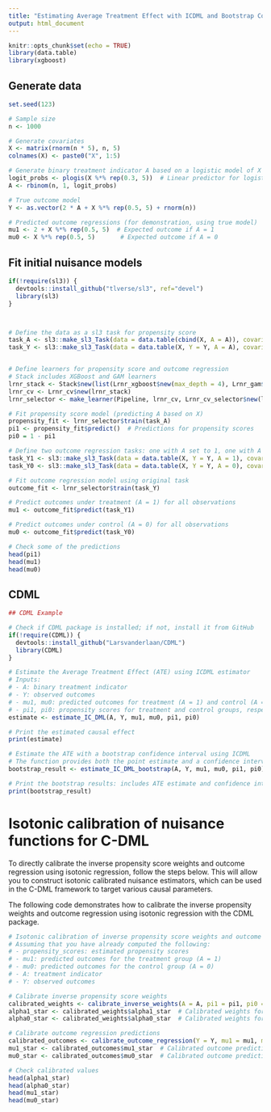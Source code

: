 ```yaml
---
title: "Estimating Average Treatment Effect with ICDML and Bootstrap Confidence Intervals"
output: html_document
---
```


```r
knitr::opts_chunk$set(echo = TRUE)
library(data.table)
library(xgboost)
```


## Generate data

```r
set.seed(123)

# Sample size
n <- 1000

# Generate covariates
X <- matrix(rnorm(n * 5), n, 5)
colnames(X) <- paste0("X", 1:5)

# Generate binary treatment indicator A based on a logistic model of X
logit_probs <- plogis(X %*% rep(0.3, 5))  # Linear predictor for logistic model
A <- rbinom(n, 1, logit_probs)

# True outcome model
Y <- as.vector(2 * A + X %*% rep(0.5, 5) + rnorm(n))

# Predicted outcome regressions (for demonstration, using true model)
mu1 <- 2 + X %*% rep(0.5, 5)  # Expected outcome if A = 1
mu0 <- X %*% rep(0.5, 5)       # Expected outcome if A = 0


```


## Fit initial nuisance models 

```r
if(!require(sl3)) {
  devtools::install_github("tlverse/sl3", ref="devel")
  library(sl3)
}



# Define the data as a sl3 task for propensity score
task_A <- sl3::make_sl3_Task(data = data.table(cbind(X, A = A)), covariates = colnames(X), outcome = "A", outcome_type = "binomial")
task_Y <- sl3::make_sl3_Task(data = data.table(X, Y = Y, A = A), covariates = c(colnames(X), "A"), outcome = "Y", outcome_type = "continuous")


# Define learners for propensity score and outcome regression
# Stack includes XGBoost and GAM learners
lrnr_stack <- Stack$new(list(Lrnr_xgboost$new(max_depth = 4), Lrnr_gam$new()))
lrnr_cv <- Lrnr_cv$new(lrnr_stack)
lrnr_selector <- make_learner(Pipeline, lrnr_cv, Lrnr_cv_selector$new(loss_squared_error))

# Fit propensity score model (predicting A based on X)
propensity_fit <- lrnr_selector$train(task_A)
pi1 <- propensity_fit$predict()  # Predictions for propensity scores
pi0 = 1 - pi1

# Define two outcome regression tasks: one with A set to 1, one with A set to 0
task_Y1 <- sl3::make_sl3_Task(data = data.table(X, Y = Y, A = 1), covariates = c(colnames(X), "A"), outcome = "Y", outcome_type = "continuous")
task_Y0 <- sl3::make_sl3_Task(data = data.table(X, Y = Y, A = 0), covariates = c(colnames(X), "A"), outcome = "Y", outcome_type = "continuous")

# Fit outcome regression model using original task
outcome_fit <- lrnr_selector$train(task_Y)

# Predict outcomes under treatment (A = 1) for all observations
mu1 <- outcome_fit$predict(task_Y1)

# Predict outcomes under control (A = 0) for all observations
mu0 <- outcome_fit$predict(task_Y0)

# Check some of the predictions
head(pi1)
head(mu1)
head(mu0)


```


## CDML
```r
## CDML Example

# Check if CDML package is installed; if not, install it from GitHub
if(!require(CDML)) {
  devtools::install_github("Larsvanderlaan/CDML")
  library(CDML)
}

# Estimate the Average Treatment Effect (ATE) using ICDML estimator
# Inputs: 
# - A: binary treatment indicator
# - Y: observed outcomes
# - mu1, mu0: predicted outcomes for treatment (A = 1) and control (A = 0)
# - pi1, pi0: propensity scores for treatment and control groups, respectively
estimate <- estimate_IC_DML(A, Y, mu1, mu0, pi1, pi0)

# Print the estimated causal effect
print(estimate)

# Estimate the ATE with a bootstrap confidence interval using ICDML
# The function provides both the point estimate and a confidence interval
bootstrap_result <- estimate_IC_DML_bootstrap(A, Y, mu1, mu0, pi1, pi0)

# Print the bootstrap results: includes ATE estimate and confidence interval
print(bootstrap_result)


```



# Isotonic calibration of nuisance functions for C-DML


To directly calibrate the inverse propensity score weights and outcome regression using isotonic regression, follow the steps below. This will allow you to construct isotonic calibrated nuisance estimators, which can be used in the C-DML framework to target various causal parameters.


The following code demonstrates how to calibrate the inverse propensity weights and outcome regression using isotonic regression with the CDML package.


```r

# Isotonic calibration of inverse propensity score weights and outcome regression
# Assuming that you have already computed the following:
# - propensity_scores: estimated propensity scores
# - mu1: predicted outcomes for the treatment group (A = 1)
# - mu0: predicted outcomes for the control group (A = 0)
# - A: treatment indicator
# - Y: observed outcomes

# Calibrate inverse propensity score weights
calibrated_weights <- calibrate_inverse_weights(A = A, pi1 = pi1, pi0 = pi0)
alpha1_star <- calibrated_weights$alpha1_star  # Calibrated weights for treatment group
alpha0_star <- calibrated_weights$alpha0_star  # Calibrated weights for control group

# Calibrate outcome regression predictions
calibrated_outcomes <- calibrate_outcome_regression(Y = Y, mu1 = mu1, mu0 = mu0, A = A)
mu1_star <- calibrated_outcomes$mu1_star  # Calibrated outcome predictions for treatment group
mu0_star <- calibrated_outcomes$mu0_star  # Calibrated outcome predictions for control group

# Check calibrated values
head(alpha1_star)
head(alpha0_star)
head(mu1_star)
head(mu0_star)

```
 
